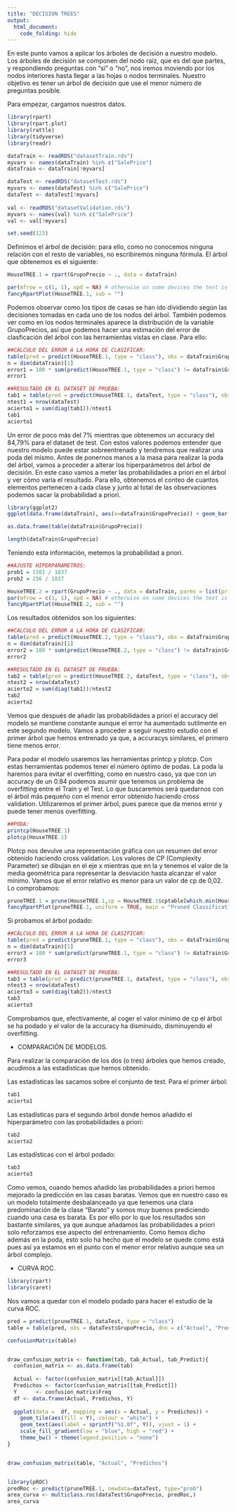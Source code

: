 ---
title: "DECISION TREES"
output: 
  html_document:
    code_folding: hide
---

En este punto vamos a aplicar los árboles de decisión a nuestro modelo. Los árboles de decisión se componen del nodo raíz, que es del que partes, y respondiendo preguntas con "si" o "no", nos iremos moviendo por los nodos interiores hasta llegar a las hojas o nodos terminales. Nuestro objetivo es tener un árbol de decisión que use el menor número de preguntas posible.

Para empezar, cargamos nuestros datos.

```{r message = FALSE}
library(rpart)
library(rpart.plot)
library(rattle)
library(tidyverse)
library(readr)

dataTrain <- readRDS("datasetTrain.rds") 
myvars <- names(dataTrain) %in% c("SalePrice")
dataTrain <- dataTrain[!myvars]

dataTest <- readRDS("datasetTest.rds")
myvars <- names(dataTest) %in% c("SalePrice")
dataTest <- dataTest[!myvars]
                       
val <- readRDS("datasetValidation.rds")
myvars <- names(val) %in% c("SalePrice")
val <- val[!myvars]

set.seed(123)
```

Definimos el árbol de decisión: para ello, como no conocemos ninguna relación con el resto de variables, no escribiremos ninguna fórmula. El árbol que obtenemos es el siguiente:
```{r fig.width=30, fig.height=10}
HouseTREE.1 = rpart(GrupoPrecio ~ ., data = dataTrain)

par(mfrow = c(1, 1), xpd = NA) # otherwise on some devices the text is clipped
fancyRpartPlot(HouseTREE.1, sub = "")

```
Podemos observar como los tipos de casas se han ido dividiendo según las decisiones tomadas en cada uno de los nodos del árbol. También podemos ver como en los nodos terminales aparece la distribución de la variable GrupoPrecios, así que podemos hacer una estimación del error de clasficación del árbol con las herramientas vistas en clase. Para ello:

```{r}
##CÁLCULO DEL ERROR A LA HORA DE CLASIFICAR:
table(pred = predict(HouseTREE.1, type = "class"), obs = dataTrain$GrupoPrecio)
n = dim(dataTrain)[1]
error1 = 100 * sum(predict(HouseTREE.1, type = "class") != dataTrain$GrupoPrecio)/n
error1

##RESULTADO EN EL DATASET DE PRUEBA:
tab1 = table(pred = predict(HouseTREE.1, dataTest, type = "class"), obs = dataTest$GrupoPrecio)
ntest1 = nrow(dataTest)
acierto1 = sum(diag(tab1))/ntest1
tab1
acierto1
```

Un error de poco más del 7% mientras que obtenemos un accuracy del 84,79% para el dataset de test. Con estos valores podemos entender que nuestro modelo puede estar sobreentrenado y tendremos que realizar una poda del mismo. Antes de ponernos manos a la masa para realizar la poda del árbol, vamos a proceder a alterar los hiperparámetros del árbol de decisión. En este caso vamos a meter las probabilidades a priori en el árbol y ver cómo varía el resultado. Para ello, obtenemos el conteo de cuantos elementos pertenecen a cada clase y junto al total de las observaciones podemos sacar la probabilidad a priori.

```{r}
library(ggplot2)
ggplot(data.frame(dataTrain), aes(x=dataTrain$GrupoPrecio)) + geom_bar()

as.data.frame(table(dataTrain$GrupoPrecio))

length(dataTrain$GrupoPrecio)
```
Teniendo esta información, metemos la probabilidad a priori.
```{r fig.width=30, fig.height=10}
##AJUSTE HIPERPARÁMETROS:
prob1 = 1581 / 1837
prob2 = 256 / 1837

HouseTREE.2 = rpart(GrupoPrecio ~ ., data = dataTrain, parms = list(prior = c(prob1,prob2), split = "information"))
par(mfrow = c(1, 1), xpd = NA) # otherwise on some devices the text is clipped
fancyRpartPlot(HouseTREE.2, sub = "")
```
Los resultados obtenidos son los siguientes:
```{r}
##CÁLCULO DEL ERROR A LA HORA DE CLASIFICAR:
table(pred = predict(HouseTREE.2, type = "class"), obs = dataTrain$GrupoPrecio)
n = dim(dataTrain)[1]
error2 = 100 * sum(predict(HouseTREE.2, type = "class") != dataTrain$GrupoPrecio)/n
error2

##RESULTADO EN EL DATASET DE PRUEBA:
tab2 = table(pred = predict(HouseTREE.2, dataTest, type = "class"), obs = dataTest$GrupoPrecio)
ntest2 = nrow(dataTest)
acierto2 = sum(diag(tab1))/ntest2
tab2
acierto2
```

Vemos que después de añadir las probabilidades a priori el accuracy del modelo se mantiene constante aunque el error ha aumentado sutilmente en este segundo modelo. Vamos a proceder a seguir nuestro estudio con el primer árbol que hemos entrenado ya que, a accuracys similares, el primero tiene menos error. 

Para podar el modelo usaremos las herramientas printcp y plotcp. Con estas herramientas podemos tener el número óptimo de podas. La poda la haremos para evitar el overfitting, como en nuestro caso, ya que con un accuracy de un 0.84 podemos asumir que tenemos un problema de overfitting entre el Train y el Test. Lo que buscaremos será quedarnos con el árbol más pequeño con el menor error obtenido haciendo cross validation. Utilizaremos el primer árbol, pues parece que da menos error y puede tener menos overfitting.

```{r}
##PODA:
printcp(HouseTREE.1)
plotcp(HouseTREE.1)
```

Plotcp nos devulve una representación gráfica con un resumen del error obtenido haciendo cross validation. Los valores de CP (Complexity Parameter) se dibujan en el eje x mientras que en la y tenemos el valor de la media geométrica para representar la desviación hasta  alcanzar el valor mínimo. Vamos que el error relativo es menor para un valor de cp de 0,02. Lo comprobamos:

```{r fig.width=30, fig.height=10}
pruneTREE.1 = prune(HouseTREE.1,cp = HouseTREE.1$cptable[which.min(HouseTREE.1$cptable["xerror"]), "CP"])
fancyRpartPlot(pruneTREE.1, uniform = TRUE, main = "Pruned Classification Tree", sub = "")

```
Si probamos el árbol podado:

```{r}
##CÁLCULO DEL ERROR A LA HORA DE CLASIFICAR:
table(pred = predict(pruneTREE.1, type = "class"), obs = dataTrain$GrupoPrecio)
n = dim(dataTrain)[1]
error3 = 100 * sum(predict(pruneTREE.1, type = "class") != dataTrain$GrupoPrecio)/n
error3

##RESULTADO EN EL DATASET DE PRUEBA:
tab3 = table(pred = predict(pruneTREE.1, dataTest, type = "class"), obs = dataTest$GrupoPrecio)
ntest3 = nrow(dataTest)
acierto3 = sum(diag(tab2))/ntest3
tab3
acierto3
```
Comprobamos que, efectivamente, al coger el valor mínimo de cp el árbol se ha podado y el valor de la accuracy ha disminuido, disminuyendo el overfitting.

- COMPARACIÓN DE MODELOS.

Para realizar la comparación de los dos (o tres) árboles que hemos creado, acudimos a las estadísticas que hemos obtenido.

Las estadísticas las sacamos sobre el conjunto de test. Para el primer árbol:
```{r}
tab1
acierto1
```

Las estadísticas para el segundo árbol donde hemos añadido el hiperparámetro con las probabilidades a priori:
```{r}
tab2
acierto2
```

Las estadísticas con el árbol podado:
```{r}
tab3
acierto3
```

Como vemos, cuando hemos añadido las probabilidades a priori hemos mejorado la predicción en las casas baratas. Vemos que en nuestro caso es un modelo totalmente desbalanceado ya que tenemos una clara predominación de la clase "Barato" y somos muy buenos prediciendo cuando una casa es barata. Es por ello por lo que los resultados son bastante similares, ya que aunque añadamos las probabilidades a priori solo reforzamos ese aspecto del entrenamiento. Como hemos dicho además en la poda, esto solo ha hecho que el modelo se quede como está pues así ya estamos en el punto con el menor error relativo aunque sea un árbol complejo. 

- CURVA ROC.

```{r}
library(rpart)
library(caret)
```

Nos vamos a quedar con el modelo podado para hacer el estudio de la curva ROC. 

```{r}
pred = predict(pruneTREE.1, dataTest, type = "class")
table = table(pred, obs = dataTest$GrupoPrecio, dnn = c("Actual", "Predichos"))

confusionMatrix(table)


draw_confusion_matrix <- function(tab, tab_Actual, tab_Predict){
  confusion_matrix <- as.data.frame(tab)
  
  Actual <- factor(confusion_matrix[[tab_Actual]])
  Predichos <- factor(confusion_matrix[[tab_Predict]])
  Y      <- confusion_matrix$Freq
  df <- data.frame(Actual, Predichos, Y)
  
  ggplot(data =  df, mapping = aes(x = Actual, y = Predichos)) +
    geom_tile(aes(fill = Y), colour = "white") +
    geom_text(aes(label = sprintf("%1.0f", Y)), vjust = 1) +
    scale_fill_gradient(low = "blue", high = "red") +
    theme_bw() + theme(legend.position = "none")
}


draw_confusion_matrix(table, "Actual", "Predichos")


library(pROC)
predRoc <- predict(pruneTREE.1, newdata=dataTest, type="prob")
area_curva <- multiclass.roc(dataTest$GrupoPrecio, predRoc,)
area_curva

        
```